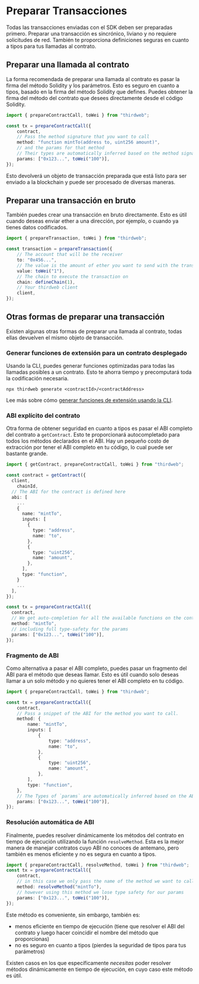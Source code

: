 
# Preparar Transacciones

Todas las transacciones enviadas con el SDK deben ser preparadas primero. Preparar una transacción es sincrónico, liviano y no requiere solicitudes de red. También te proporciona definiciones seguras en cuanto a tipos para tus llamadas al contrato.

## Preparar una llamada al contrato

La forma recomendada de preparar una llamada al contrato es pasar la firma del método Solidity y los parámetros. Esto es seguro en cuanto a tipos, basado en la firma del método Solidity que defines. Puedes obtener la firma del método del contrato que desees directamente desde el código Solidity.

```ts
import { prepareContractCall, toWei } from "thirdweb";

const tx = prepareContractCall({
	contract,
	// Pass the method signature that you want to call
	method: "function mintTo(address to, uint256 amount)",
	// and the params for that method
	// Their types are automatically inferred based on the method signature
	params: ["0x123...", toWei("100")],
});
```

Esto devolverá un objeto de transacción preparada que está listo para ser enviado a la blockchain y puede ser procesado de diversas maneras.

## Preparar una transacción en bruto

También puedes crear una transacción en bruto directamente. Esto es útil cuando deseas enviar ether a una dirección, por ejemplo, o cuando ya tienes datos codificados.

```ts
import { prepareTransaction, toWei } from "thirdweb";

const transaction = prepareTransaction({
	// The account that will be the receiver
	to: "0x456...",
	// The value is the amount of ether you want to send with the transaction
	value: toWei("1"),
	// The chain to execute the transaction on
	chain: defineChain(1),
	// Your thirdweb client
	client,
});
```

## Otras formas de preparar una transacción

Existen algunas otras formas de preparar una llamada al contrato, todas ellas devuelven el mismo objeto de transacción.

### Generar funciones de extensión para un contrato desplegado

Usando la CLI, puedes generar funciones optimizadas para todas las llamadas posibles a un contrato. Esto te ahorra tiempo y precomputará toda la codificación necesaria.

```shell
npx thirdweb generate <contractId>/<contractAddress>
```

Lee más sobre cómo [generar funciones de extensión usando la CLI](/cli).

### ABI explícito del contrato

Otra forma de obtener seguridad en cuanto a tipos es pasar el ABI completo del contrato a `getContract`. Esto te proporcionará autocompletado para todos los métodos declarados en el ABI. Hay un pequeño costo de extracción por tener el ABI completo en tu código, lo cual puede ser bastante grande.

```ts
import { getContract, prepareContractCall, toWei } from "thirdweb";

const contract = getContract({
  client,
	chainId,
  // The ABI for the contract is defined here
  abi: [
    ...
    {
      name: "mintTo",
      inputs: [
        {
          type: "address",
          name: "to",
        },
        {
          type: "uint256",
          name: "amount",
        },
      ],
      type: "function",
    }
    ...
  ],
});

const tx = prepareContractCall({
  contract,
  // We get auto-completion for all the available functions on the contract ABI
  method: "mintTo",
  // including full type-safety for the params
  params: ["0x123...", toWei("100")],
});
```

### Fragmento de ABI

Como alternativa a pasar el ABI completo, puedes pasar un fragmento del ABI para el método que deseas llamar. Esto es útil cuando solo deseas llamar a un solo método y no quieres tener el ABI completo en tu código.

```ts
import { prepareContractCall, toWei } from "thirdweb";

const tx = prepareContractCall({
	contract,
	// Pass a snippet of the ABI for the method you want to call.
	method: {
		name: "mintTo",
		inputs: [
			{
				type: "address",
				name: "to",
			},
			{
				type: "uint256",
				name: "amount",
			},
		],
		type: "function",
	},
	// The Types of `params` are automatically inferred based on the ABI inputs.
	params: ["0x123...", toWei("100")],
});
```

### Resolución automática de ABI

Finalmente, puedes resolver dinámicamente los métodos del contrato en tiempo de ejecución utilizando la función `resolveMethod`. Esta es la mejor manera de manejar contratos cuyo ABI no conoces de antemano, pero también es menos eficiente y no es segura en cuanto a tipos.

```ts
import { prepareContractCall, resolveMethod, toWei } from "thirdweb";
const tx = prepareContractCall({
	contract,
	// in this case we only pass the name of the method we want to call
	method: resolveMethod("mintTo"),
	// however using this method we lose type safety for our params
	params: ["0x123...", toWei("100")],
});
```

<Callout title="Por favor ten en cuenta" variant="info">

Este método es conveniente, sin embargo, también es:

- menos eficiente en tiempo de ejecución (tiene que resolver el ABI del contrato y luego hacer coincidir el nombre del método que proporcionas)
- no es seguro en cuanto a tipos (pierdes la seguridad de tipos para tus parámetros)

Existen casos en los que específicamente _necesitas_ poder resolver métodos dinámicamente en tiempo de ejecución, en cuyo caso este método es útil.

</Callout>

